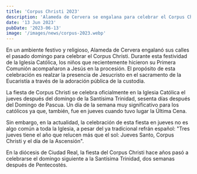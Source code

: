 ```yaml
---
title: 'Corpus Christi 2023'
description: 'Alameda de Cervera se engalana para celebrar el Corpus Christi con una procesión llena de fe y tradición.'
date: '13 Jun 2023'
pubDate: '2023-06-13'
image: '/images/news/corpus-2023.webp'
---
```



En un ambiente festivo y religioso, Alameda de Cervera engalanó sus calles el pasado domingo para celebrar el Corpus Christi. Durante esta festividad de la Iglesia Católica, los niños que recientemente hicieron su Primera Comunión acompañaron a Jesús en la procesión. El propósito de esta celebración es realzar la presencia de Jesucristo en el sacramento de la Eucaristía a través de la adoración pública de la custodia.

La fiesta de Corpus Christi se celebra oficialmente en la Iglesia Católica el jueves después del domingo de la Santísima Trinidad, sesenta días después del Domingo de Pascua. Un día de la semana muy significativo para los católicos ya que, también, fue en jueves cuando tuvo lugar la Última Cena.

Sin embargo, en la actualidad, la celebración de esta fiesta en jueves no es algo común a toda la Iglesia, a pesar del ya tradicional refrán español: "Tres jueves tiene el año que relucen más que el sol: Jueves Santo, Corpus Christi y el día de la Ascensión".

En la diócesis de Ciudad Real, la fiesta del Corpus Christi hace años pasó a celebrarse el domingo siguiente a la Santísima Trinidad, dos semanas después de Pentecostés.

<Gallery folder='corpus-christi-2023' />

